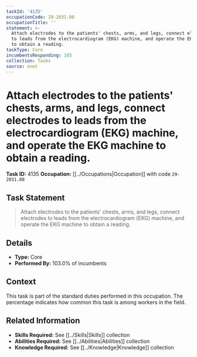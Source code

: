 ```yaml
---
taskId: '4135'
occupationCode: 29-2031.00
occupationTitle: ''
statement: >-
  Attach electrodes to the patients' chests, arms, and legs, connect electrodes
  to leads from the electrocardiogram (EKG) machine, and operate the EKG machine
  to obtain a reading.
taskType: Core
incumbentsResponding: 103
collection: Tasks
source: onet
---
```

# Attach electrodes to the patients' chests, arms, and legs, connect electrodes to leads from the electrocardiogram (EKG) machine, and operate the EKG machine to obtain a reading.

**Task ID:** 4135
**Occupation:** [[../Occupations|Occupation]] with code `29-2031.00`

## Task Statement

> Attach electrodes to the patients' chests, arms, and legs, connect electrodes to leads from the electrocardiogram (EKG) machine, and operate the EKG machine to obtain a reading.

## Details

- **Type:** Core
- **Performed By:** 103.0% of incumbents

## Context

This task is part of the standard duties performed in this occupation. The percentage indicates how common this task is among workers in the field.

## Related Information

- **Skills Required:** See [[../Skills|Skills]] collection
- **Abilities Required:** See [[../Abilities|Abilities]] collection
- **Knowledge Required:** See [[../Knowledge|Knowledge]] collection
